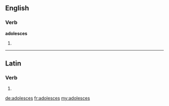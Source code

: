 ==English==

===Verb===
'''adolesces'''

# {{third-person singular of|adolesce}}

----

==Latin==

===Verb===
{{la-verb-form|adolescēs}}

# {{conjugation of|adolesco|adolescō|2|s|fut|act|ind|lang=la}}
{{count page|[[Wiktionary:Page count]]}}

[[de:adolesces]]
[[fr:adolesces]]
[[my:adolesces]]